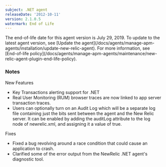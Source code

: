 ```yaml
---
subject: .NET agent
releaseDate: '2012-10-11'
version: 2.1.0.5
watermark: End of Life
---
```


<Callout variant="important">
  The end-of-life date for this agent version is July 29, 2019. To update to the latest agent version, see [Update the agent](/docs/agents/manage-apm-agents/installation/update-new-relic-agent). For more information, see [End-of-life policy](/docs/agents/manage-apm-agents/maintenance/new-relic-agent-plugin-end-life-policy).
</Callout>

### Notes

New Features

* Key Transactions alerting support for .NET
* Real User Monitoring (RUM) browser traces are now linked to app server transaction traces.
* Users can optionally turn on an Audit Log which will be a separate log file containing just the bits sent between the agent and the New Relic server. It can be enabled by adding the auditLog attribute to the log node of newrelic.xml, and assigning it a value of true.

Fixes

* Fixed a bug revolving around a race condition that could cause an application to crash.
* Clarified some of the error output from the NewRelic .NET agent's diagnostic tool.
